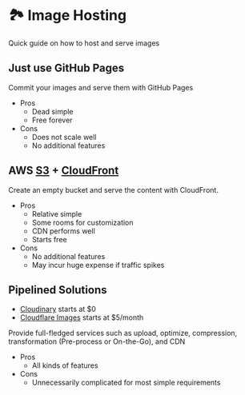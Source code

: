 # 🏞️ Image Hosting

Quick guide on how to host and serve images

## Just use GitHub Pages

Commit your images and serve them with GitHub Pages

- Pros
  - Dead simple
  - Free forever
- Cons
  - Does not scale well
  - No additional features

## AWS [S3](https://aws.amazon.com/s3) + [CloudFront](https://aws.amazon.com/cloudfront)

Create an empty bucket and serve the content with CloudFront.

- Pros
  - Relative simple
  - Some rooms for customization
  - CDN performs well
  - Starts free
- Cons
  - No additional features
  - May incur huge expense if traffic spikes

## Pipelined Solutions

- [Cloudinary](https://cloudinary.com) starts at $0
- [Cloudflare Images](https://www.cloudflare.com/developer-platform/cloudflare-images) starts at $5/month

Provide full-fledged services such as upload, optimize, compression, transformation (Pre-process or On-the-Go), and CDN

- Pros
  - All kinds of features
- Cons
  - Unnecessarily complicated for most simple requirements
